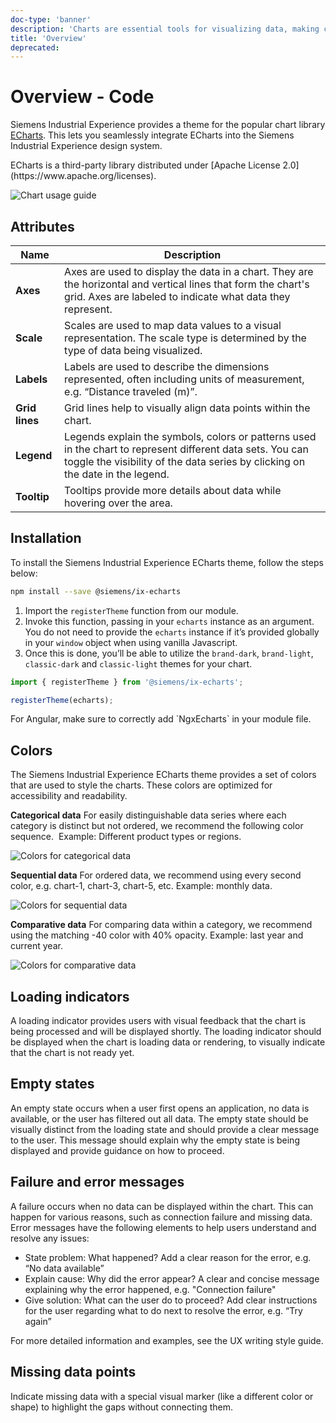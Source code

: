 ```yaml
---
doc-type: 'banner'
description: 'Charts are essential tools for visualizing data, making complex information more accessible and easier to understand.'
title: 'Overview'
deprecated:
---
```



# Overview - Code

Siemens Industrial Experience provides a theme for the popular chart library [ECharts](https://echarts.apache.org/handbook/en/get-started).
This lets you seamlessly integrate ECharts into the Siemens Industrial Experience design system.

<div className="siemens-brand-section">
  ECharts is a third-party library distributed under [Apache License
  2.0](https://www.apache.org/licenses).
</div>

![Chart usage guide](https://www.figma.com/design/wEptRgAezDU1z80Cn3eZ0o/iX-Pattern-Illustrations?node-id=3532-4181&t=MD9MvUCkoIcmSi8H-4)

## Attributes

| Name           | Description                                                                                                                                                                                 |
| -------------- | ------------------------------------------------------------------------------------------------------------------------------------------------------------------------------------------- |
| **Axes**       | Axes are used to display the data in a chart. They are the horizontal and vertical lines that form the chart's grid. Axes are labeled to indicate what data they represent.                 |
| **Scale**      | Scales are used to map data values to a visual representation. The scale type is determined by the type of data being visualized.                                                           |
| **Labels**     | Labels are used to describe the dimensions represented, often including units of measurement, e.g. “Distance traveled (m)”.                                                                 |
| **Grid lines** | Grid lines help to visually align data points within the chart.                                                                                                                             |
| **Legend**     | Legends explain the symbols, colors or patterns used in the chart to represent different data sets. You can toggle the visibility of the data series by clicking on the date in the legend. |
| **Tooltip**    | Tooltips provide more details about data while hovering over the area.                                                                                                                      |

## Installation

To install the Siemens Industrial Experience ECharts theme, follow the steps below:

```sh
npm install --save @siemens/ix-echarts
```

1. Import the `registerTheme` function from our module.
2. Invoke this function, passing in your `echarts` instance as an argument. You do not need to provide the `echarts` instance if it’s provided globally in your `window` object when using vanilla Javascript.
3. Once this is done, you’ll be able to utilize the `brand-dark`, `brand-light`, `classic-dark` and `classic-light` themes for your chart.

```typescript
import { registerTheme } from '@siemens/ix-echarts';

registerTheme(echarts);
```

<div className="Angular">
  For Angular, make sure to correctly add `NgxEcharts` in your module file.
</div>

## Colors

The Siemens Industrial Experience ECharts theme provides a set of colors that are used to style the charts. These colors are optimized for accessibility and readability.

**Categorical data**
For easily distinguishable data series where each category is distinct but not ordered, we recommend the following color sequence. 
Example: Different product types or regions.

![Colors for categorical data](https://www.figma.com/design/wEptRgAezDU1z80Cn3eZ0o/iX-Pattern-Illustrations?node-id=3223-1647&t=MD9MvUCkoIcmSi8H-4)

**Sequential data**
For ordered data, we recommend using every second color, e.g. chart-1, chart-3, chart-5, etc. Example: monthly data.

![Colors for sequential data](https://www.figma.com/design/wEptRgAezDU1z80Cn3eZ0o/iX-Pattern-Illustrations?node-id=3225-2412&t=MD9MvUCkoIcmSi8H-4)

**Comparative data**
For comparing data within a category, we recommend using the matching -40 color with 40% opacity. Example: last year and current year.

![Colors for comparative data](https://www.figma.com/design/wEptRgAezDU1z80Cn3eZ0o/iX-Pattern-Illustrations?node-id=3225-2885&t=MD9MvUCkoIcmSi8H-4)

<EchartsPlayground height="40rem" />

## Loading indicators

A loading indicator provides users with visual feedback that the chart is being processed and will be displayed shortly. The loading indicator should be displayed when the chart is loading data or rendering, to visually indicate that the chart is not ready yet.

## Empty states

An empty state occurs when a user first opens an application, no data is available, or the user has filtered out all data. The empty state should be visually distinct from the loading state and should provide a clear message to the user. This message should explain why the empty state is being displayed and provide guidance on how to proceed.

<EchartsEmptyStatePlayground height="40rem" />

## Failure and error messages

A failure occurs when no data can be displayed within the chart. This can happen for various reasons, such as connection failure and missing data. Error messages have the following elements to help users understand and resolve any issues:

- State problem: What happened?​ Add a clear reason for the error, e.g. “No data available”
- Explain cause: Why did the error appear?​ A clear and concise message explaining why the error happened, e.g. "Connection failure"
- Give solution: What can the user do to proceed?​
  Add clear instructions for the user regarding what to do next to resolve the error, e.g. “Try again”

For more detailed information and examples, see the UX writing style guide.

## Missing data points

Indicate missing data with a special visual marker (like a different color or shape) to highlight the gaps without connecting them.
